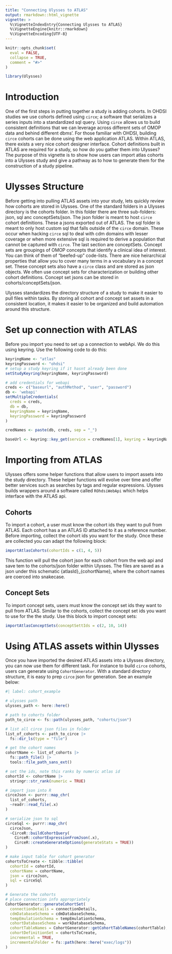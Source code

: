 ```yaml
---
title: "Connecting Ulysses to ATLAS"
output: rmarkdown::html_vignette
vignette: >
  %\VignetteIndexEntry{Connecting Ulysses to ATLAS}
  %\VignetteEngine{knitr::rmarkdown}
  %\VignetteEncoding{UTF-8}
---
```


```r
knitr::opts_chunk$set(
  eval = FALSE,
  collapse = TRUE,
  comment = "#>"
)
```

```r
library(Ulysses)
```

# Introduction

One of the first steps in putting together a study is adding cohorts. In OHDSI studies we use cohorts defined using `circe`; a software that serializes a series inputs into a standardized sql query. Using `circe` allows us to build consistent definitions that we can leverage across different sets of OMOP data and behind different dbms'. For those familiar with OHDSI, building `circe` cohorts can be done using the web application ATLAS. Within ATLAS, there exists a very nice cohort designer interface. Cohort definitions built in ATLAS are required for a study, so how do you gather them into Ulysses? The purpose of this vignette is to show how users can import atlas cohorts into a Ulysses study and give a pathway as to how to generate them for the construction of a study pipeline. 


# Ulysses Structure

Before getting into pulling ATLAS assets into your study, lets quickly review how cohorts are stored in Ulysses. One of the standard folders in a Ulysses directory is the cohorts folder. In this folder there are three sub-folders: json, sql anc conceptSets/json. The json folder is meant to host `circe` cohort definitions. These a jsons exported out of ATLAS. The sql folder is meant to only host custom sql that falls outside of the `circe` domain. These occur when hacking `circe` sql to deal with cdm domains with lesser coverage or when more extensive sql is required to derive a population that cannot be captured with `circe`. The last section are conceptSets. Concept sets are groupings of OMOP concepts that identify a clinical idea of interest. You can think of them of "beefed-up" code-lists. There are nice heirarchical properties that allow you to cover many terms in a vocabulary in a concept set. These concept sets also have a `circe` class and are stored as json objects. We often use concept sets for characterization or building other cohort definitions. Concept set jsons can be stored in cohorts/conceptSets/json. 

Ulysses standardizes the directory structure of a study to make it easier to pull files within tasks. By storing all cohort and concept set assets in a consistent location, it makes it easier to be organized and build automation around this structure.

# Set up connection with ATLAS

Before you import you need to set up a connection to webApi. We do this using keyring. Use the following code to do this:

```r
keyringName <- "atlas"
keyringPassword <- "ohdsi"
# setup a study keyring if it hasnt already been done
setStudyKeyring(keyringName, keyringPassword)

# add credentials for webapi
creds <- c("baseurl", "authMethod", "user", "password")
db <- 'webapi'
setMultipleCredentials(
  creds = creds,
  db = db,
  keyringName = keyringName,
  keyringPassword = keyringPassword
)

credNames <- paste(db, creds, sep = "_")

baseUrl <- keyring::key_get(service = credNames[1], keyring = keyringName)
```




# Importing from ATLAS

Ulysses offers some helper functions that allow users to import assets into the study directory. These helper functions will evolve over time and offer better services such as searches by tags and regular expressions. Ulysses builds wrappers around a software called `ROhdsiWebApi` which helps interface with the ATLAS api. 

## Cohorts

To import a cohort, a user must know the cohort ids they want to pull from ATLAS. Each cohort has a an ATLAS ID attached to it as a reference number. Before importing, collect the cohort ids you want for the study. Once these are collected you can adapt the following block:

```r
importAtlasCohorts(cohortIds = c(1, 4, 5))
```

This function will pull the cohort json for each cohort from the web api and save tem to the cohorts/json folder within Ulysses. The files are saved as a json under this schematic {atlasId}_{cohortName}, where the cohort names are coerced into snakecase. 

## Concept Sets

To import concept sets, users must know the concept set ids they want to pull from ATLAS. Similar to the cohorts, collect the concept set ids you want to use for the the study. Use this block to import concept sets:

```r
importAtlasConceptSets(conceptSettIds = c(2, 10, 14))
```


# Using ATLAS assets within Ulysses

Once you have imported the desired ATLAS assets into a Ulysses directory, you can now use them for different task. For instance to build `circe` cohorts, users can generate using `CohortGenerator`. With a standard directory structure, it is easy to prep `circe` json for generation. See an example below:

```r
#| label: cohort_example

# ulysses path
ulysses_path <- here::here() 

# path to cohorts folder
path_to_circe <- fs::path(ulysses_path, "cohorts/json") 

# list all circe json files in folder
list_of_cohorts <- path_to_circe |>
  fs::dir_ls(type = "file")

# get the cohort names
cohortName <- list_of_cohorts |>
  fs::path_file() |>
  tools::file_path_sans_ext()

# set the ids, note this ranks by numeric atlas id
cohortId <- cohortName |>
  stringr::str_rank(numeric = TRUE)

# import json into R
circeJson <- purrr::map_chr(
  list_of_cohorts,
  ~readr::read_file(.x)
)

# serialize json to sql
circeSql <- purrr::map_chr(
  circeJson,
  ~CirceR::buildCohortQuery(
    CirceR::cohortExpressionFromJson(.x),
    CirceR::createGenerateOptions(generateStats = TRUE))
)

# make input table for cohort generator
cohortsToCreate <- tibble::tibble(
  cohortId = cohortId,
  cohortName = cohortName,
  json = circeJson,
  sql = circeSql
)

# Generate the cohorts
# place connection info appropriately
CohortGenerator::generateCohortSet(
  connectionDetails = connectionDetails,
  cdmDatabaseSchema = cdmDatabaseSchema,
  tempEmulationSchema = tempEmulationSchema,
  cohortDatabaseSchema = workDatabaseSchema,
  cohortTableNames = CohortGenerator::getCohortTableNames(cohortTable),
  cohortDefinitionSet = cohortsToCreate,
  incremental = TRUE,
  incrementalFolder = fs::path(here::here("exec/logs"))
)

```

